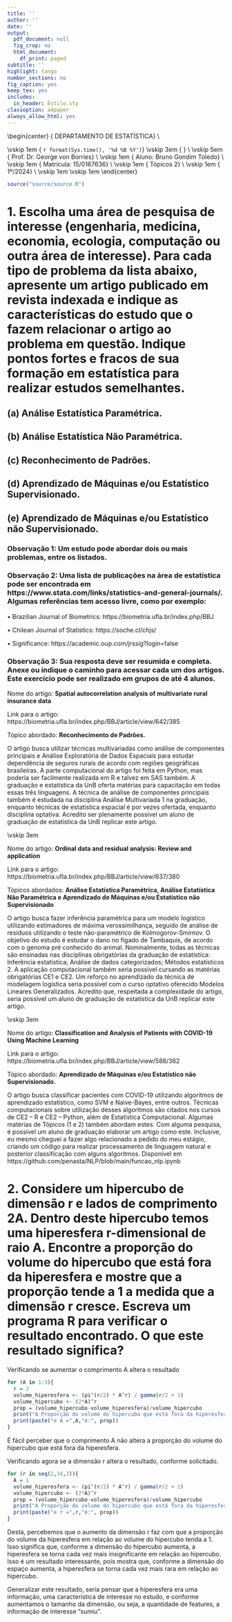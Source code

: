 ```yaml
---
title: ''
author: ''
date: ''
output:
  pdf_document: null
  fig_crop: no
  html_document:
    df_print: paged
subtitle: ''
highlight: tango
number_sections: no
fig_caption: yes
keep_tex: yes
includes:
  in_header: Estilo.sty
classoption: a4paper
always_allow_html: yes
---
```

  
  
\begin{center}
{\Large
  DEPARTAMENTO DE ESTATÍSTICA} \\
\vspace{0.5cm}
\begin{figure}[!t]
\centering
\includegraphics[width=9cm, keepaspectratio]{logo-UnB.eps}
\end{figure}
\vskip 1em
{\large
  `r format(Sys.time(), '%d %B %Y')`}
\vskip 3em
{\LARGE
  \textbf{Lista 1}} \\
\vskip 5em
{\Large
  Prof. Dr. George von Borries} \\
\vskip 1em
{\Large
  Aluno: Bruno Gondim Toledo} \\
\vskip 1em
{\Large
  Matrícula: 15/0167636} \\
\vskip 1em
{\Large
  Tópicos 2} \\
\vskip 1em
{\Large
  1º/2024} \\
\vskip 1em
\vskip 1em
\end{center}

\newpage

```r
source("source/source.R")
```

# 1. Escolha uma área de pesquisa de interesse (engenharia, medicina, economia, ecologia, computação ou outra área de interesse). Para cada tipo de problema da lista abaixo, apresente um artigo publicado em revista indexada e indique as características do estudo que o fazem relacionar o artigo ao problema em questão. Indique pontos fortes e fracos de sua formação em estatística para realizar estudos semelhantes.

## (a) Análise Estatística Paramétrica.
## (b) Análise Estatística Não Paramétrica.
## (c) Reconhecimento de Padrões.
## (d) Aprendizado de Máquinas e/ou Estatístico Supervisionado.
## (e) Aprendizado de Máquinas e/ou Estatístico não Supervisionado.

### Observação 1: Um estudo pode abordar dois ou mais problemas, entre os listados.
### Observação 2: Uma lista de publicações na área de estatística pode ser encontrada em https://www.stata.com/links/statistics-and-general-journals/. Algumas referências tem acesso livre, como por exemplo:

• Brazilian Journal of Biometrics: https://biometria.ufla.br/index.php/BBJ

• Chilean Journal of Statistics: https://soche.cl/chjs/

• Significance: https://academic.oup.com/jrssig?login=false

### Observação 3: Sua resposta deve ser resumida e completa. Anexe ou indique o caminho para acessar cada um dos artigos. Este exercício pode ser realizado em grupos de até 4 alunos.

\newpage

Nome do artigo: **Spatial autocorrelation analysis of multivariate rural insurance data**

Link para o artigo: https://biometria.ufla.br/index.php/BBJ/article/view/642/385

Tópico abordado: **Reconhecimento de Padrões.**

O artigo busca utilizar técnicas multivariadas como análise de componentes principais e Análise Exploratória de Dados Espaciais para estudar dependência de seguros rurais de acordo com regiões geográficas brasileiras.
A parte computacional do artigo foi feita em Python, mas poderia ser facilmente realizada em R e talvez em SAS também. A graduação e estatística da UnB oferta matérias para capacitação em todas essas três linguagens. A técnica de análise de componentes principais também é estudada na disciplina Análise Multivariada 1 na graduação, enquanto técnicas de estatística espacial é por vezes ofertada, enquanto disciplina optativa.
Acredito ser plenamente possível um aluno de graduação de estatística da UnB replicar este artigo.

\vskip 3em

Nome do artigo: **Ordinal data and residual analysis: Review and application**

Link para o artigo: https://biometria.ufla.br/index.php/BBJ/article/view/637/380

Tópicos abordados: **Análise Estatística Paramétrica, Análise Estatística Não Paramétrica e Aprendizado de Máquinas e/ou Estatístico não Supervisionado**

O artigo busca fazer inferência paramétrica para um modelo logístico utilizando estimadores de máxima verossimilhança, seguido de análise de resíduos utilizando o teste não-paramétrico de Kolmogorov-Smirnov. O objetivo do estudo é estudar o dano no fígado de Tambaquis, de acordo com o genoma pré conhecido do animal.
Nominalmente, todas as técnicas são ensinadas nas disciplinas obrigatórias da graduação de estatística: Inferência estatística; Análise de dados categorizados; Métodos estatísticos 2. A aplicação computacional também seria possível cursando as matérias obrigatórias CE1 e CE2. Um reforço no aprendizado da técnica de modelagem logística seria possível com o curso optativo oferecido Modelos Lineares Generalizados.
Acredito que, respeitada a complexidade do artigo, seria possível um aluno de graduação de estatística da UnB replicar este artigo.

\vskip 3em

Nome do artigo: **Classification and Analysis of Patients with COVID-19 Using Machine Learning**

Link para o artigo: https://biometria.ufla.br/index.php/BBJ/article/view/588/362

Tópico abordado: **Aprendizado de Máquinas e/ou Estatístico não Supervisionado.**

O artigo busca classificar pacientes com COVID-19 utilizando algoritmos de aprendizado estatístico, como SVM e Naive-Bayes, entre outros. Técnicas computacionais sobre utilização desses algoritmos são citados nos cursos de CE2 – R e CE2 – Python, além de Estatística Computacional. Algumas matérias de Tópicos (1 e 2) também abordam estes. 
Com alguma pesquisa, é possível um aluno de graduação elaborar um artigo como este. Inclusive, eu mesmo cheguei a fazer algo relacionado a pedido do meu estágio, criando um código para realizar processamento de linguagem natural e posterior classificação com alguns algoritmos. Disponível em https://github.com/penasta/NLP/blob/main/funcao_nlp.ipynb

\newpage

# 2. Considere um hipercubo de dimensão r e lados de comprimento 2A. Dentro deste hipercubo temos uma hiperesfera r-dimensional de raio A. Encontre a proporção do volume do hipercubo que está fora da hiperesfera e mostre que a proporção tende a 1 a medida que a dimensão r cresce. Escreva um programa R para verificar o resultado encontrado. O que este resultado significa?

Verificando se aumentar o comprimento A altera o resultado

```r
for (A in 1:3){
  r = 2
  volume_hiperesfera <- (pi^(r/2) * A^r) / gamma(r/2 + 1)
  volume_hipercubo <- (2*A)^r
  prop = (volume_hipercubo-volume_hiperesfera)/volume_hipercubo
  print("A Proporção do volume do hipercubo que está fora da hiperesfera para r = 2 fixo")
  print(paste("e A =",A,"é:", prop))
}
```

É fácil perceber que o comprimento A não altera a proporção do volume do hipercubo que está fora da hiperesfera.

\newpage

Verificando agora se a dimensão r altera o resultado, conforme solicitado.

```r
for (r in seq(2,34,2)){
  A = 1
  volume_hiperesfera <- (pi^(r/2) * A^r) / gamma(r/2 + 1)
  volume_hipercubo <- (2*A)^r
  prop = (volume_hipercubo-volume_hiperesfera)/volume_hipercubo
  print("A Proporção do volume do hipercubo que está fora da hiperesfera para A = 1 fixo")
  print(paste("e r =",r,"é:", prop))
}
```

Desta, percebemos que o aumento da dimensão r faz com que a proporção do volume da hiperesfera em relação ao volume do hipercubo tenda a 1. Isso significa que, conforme a dimensão do hipercubo aumenta, a hiperesfera se torna cada vez mais insignificante em relação ao hipercubo. Isso é um resultado interessante, pois mostra que, conforme a dimensão do espaço aumenta, a hiperesfera se torna cada vez mais rara em relação ao hipercubo.

Generalizar este resultado, seria pensar que a hiperesfera era uma informação, uma característica de interesse no estudo, e conforme aumentamos o tamanho da dimensão, ou seja, a quantidade de features, a informação de interesse "sumiu".
